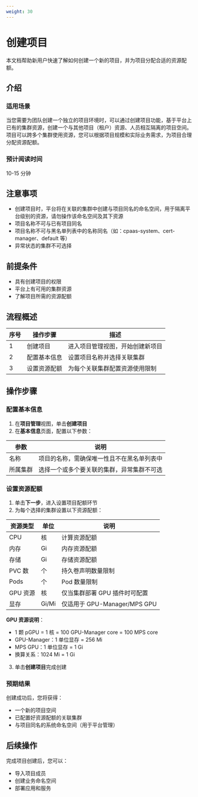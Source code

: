 ```yaml
---
weight: 30
---
```


# 创建项目

本文档帮助新用户快速了解如何创建一个新的项目，并为项目分配合适的资源配额。

## 介绍

### 适用场景

当您需要为团队创建一个独立的项目环境时，可以通过创建项目功能，基于平台上已有的集群资源，创建一个与其他项目（租户）资源、人员相互隔离的项目空间。项目可以跨多个集群使用资源，您可以根据项目规模和实际业务需求，为项目合理分配资源配额。

### 预计阅读时间

10-15 分钟

## 注意事项

- 创建项目时，平台将在关联的集群中创建与项目同名的命名空间，用于隔离平台级别的资源，请勿操作该命名空间及其下资源
- 项目名称不可与已有项目同名
- 项目名称不可与黑名单列表中的名称同名（如：cpaas-system、cert-manager、default 等）
- 异常状态的集群不可选择

## 前提条件

- 具有创建项目的权限
- 平台上有可用的集群资源
- 了解项目所需的资源配额

## 流程概述

| 序号 | 操作步骤 | 描述 |
|------|----------|------|
| 1 | 创建项目 | 进入项目管理视图，开始创建新项目 |
| 2 | 配置基本信息 | 设置项目名称并选择关联集群 |
| 3 | 设置资源配额 | 为每个关联集群配置资源使用限制 |

## 操作步骤

### 配置基本信息

1. 在**项目管理**视图，单击**创建项目**
2. 在**基本信息**页面，配置以下参数：

| 参数 | 说明 |
|------|------|
| 名称 | 项目的名称，需确保唯一性且不在黑名单列表中 |
| 所属集群 | 选择一个或多个要关联的集群，异常集群不可选 |

### 设置资源配额

1. 单击**下一步**，进入设置项目配额环节
2. 为每个选择的集群设置以下资源配额：

| 资源类型 | 单位 | 说明 |
|----------|------|------|
| CPU | 核 | 计算资源配额 |
| 内存 | Gi | 内存资源配额 |
| 存储 | Gi | 存储资源配额 |
| PVC 数 | 个 | 持久卷声明数量限制 |
| Pods | 个 | Pod 数量限制 |
| GPU 资源 | 核 | 仅当集群部署 GPU 插件时可配置 |
| 显存 | Gi/Mi | 仅适用于 GPU-Manager/MPS GPU |

**GPU 资源说明**：
- 1 颗 pGPU = 1 核 = 100 GPU-Manager core = 100 MPS core
- GPU-Manager：1 单位显存 = 256 Mi
- MPS GPU：1 单位显存 = 1 Gi
- 换算关系：1024 Mi = 1 Gi

3. 单击**创建项目**完成创建

### 预期结果

创建成功后，您将获得：
- 一个新的项目空间
- 已配置好资源配额的关联集群
- 与项目同名的系统命名空间（用于平台管理）

## 后续操作

完成项目创建后，您可以：
- 导入项目成员
- 创建业务命名空间
- 部署应用和服务